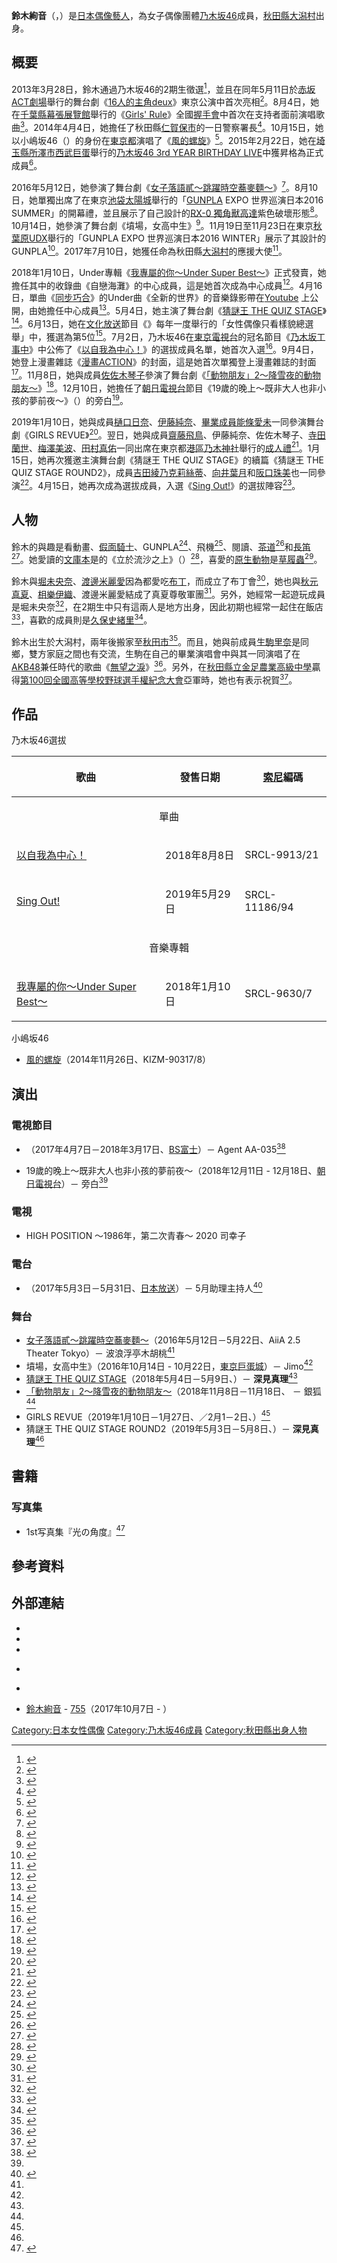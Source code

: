 {{noteTA
|1=zh-hans:假面骑士;zh-hk:幪面超人;zh-tw:假面騎士; 
|2=zh-cn:布丁; zh-tw:布丁; zh-hk:布甸;
}}
{{Infobox Sakamichi-series member
|名稱 = 鈴木絢音
|日文原名 = 鈴木 絢音
|假名 = すずき あやね
|羅馬拼音 = Suzuki Ayane
|暱稱 = Aachan（{{lang|ja|あーちゃん}}）
|圖像 = 鈴木絢音.jpeg
|圖像尺寸 = 
|圖像說明 = 
|國籍 = {{JPN}}
|出生日期 = {{Birth date and age|1999|3|5}}
|出身地點 = {{JPN}}[[秋田縣|秋田縣]][[大潟村|大潟村]]
|血型 = O型
|身高 = {{height|m=1.6}}
|出道作品 = [[生命如此美好|生命如此美好]]
|出道日期 = 2013年5月11日
|加入時期 = 乃木坂46第2期
|經紀公司 = 乃木坂46合同会社
|唱片公司 = N46Div. / [[Sony_Music_Records|Sony Music Records]]
|所屬團體 = 乃木坂46
|選拔次數 = 4次<!--至29單為止-->
|入選福神次數 = 
|官方網站 = https://www.nogizaka46.com/member/detail/suzukiayane.php 乃木坂46個人介紹頁
}}

'''鈴木絢音'''（{{jpn|j=鈴木絢音|hg=すずき あやね|rm=Suzuki Ayane|f=y}}，{{bd|1999年|3月5日|catIdx=Suzuki Ayane}}）是[[日本偶像|日本偶像藝人]]，為女子偶像團體[[乃木坂46|乃木坂46]]成員，[[秋田縣|秋田縣]][[大潟村|大潟村]]出身。

== 概要 ==
2013年3月28日，鈴木通過乃木坂46的2期生徵選<ref>{{cite web |url=http://blog.nogizaka46.com/miona.hori/2015/03/023295.php |language=ja |script-title=ja:3年目 |publisher=乃木坂46 |date=2015-03-28 |accessdate=2019-02-20 |archive-date=2021-02-03 |archive-url=https://web.archive.org/web/20210203070756/http://blog.nogizaka46.com/miona.hori/2015/03/023295.php |dead-url=yes }}</ref>，並且在同年5月11日於[[TBS赤坂ACT劇場|赤坂ACT劇場]]舉行的舞台劇《[[16人的主角|16人的主角deux]]》東京公演中首次亮相<ref>{{cite web |url=https://natalie.mu/music/news/90471 |language=ja |script-title=ja:乃木坂46 2期生、キャプテン桜井からムチャぶりの洗礼 |publisher=[[natalie_(網站)|natalie]] |date=2013-05-13 |accessdate=2019-02-20 |archive-date=2020-05-13 |archive-url=https://web.archive.org/web/20200513195021/https://natalie.mu/music/news/90471 |dead-url=no }}</ref>。8月4日，她在[[千葉縣|千葉縣]][[幕張展覽館|幕張展覽館]]舉行的《[[Girls'_Rule|Girls' Rule]]》全國[[握手會|握手會]]中首次在支持者面前演唱歌曲<ref>{{cite web |url=https://natalie.mu/music/news/96463 |language=ja |script-title=ja:乃木坂46、2期生がファン1万人を前に初パフォーマンス |publisher=natalie |date=2013-08-04 |accessdate=2019-02-20 |archive-date=2019-05-15 |archive-url=https://web.archive.org/web/20190515211454/https://natalie.mu/music/news/96463 |dead-url=no }}</ref>。2014年4月4日，她擔任了秋田縣[[仁賀保市|仁賀保市]]{{Link-ja|仁賀保警察署|にかほ警察署}}的一日警察署長<ref>{{cite web |url=http://blog.nogizaka46.com/staff/2014/04/017805.php |language=ja |script-title=ja:鈴木絢音　秋田県にかほ警察署の一日警察署長　レポート |publisher=乃木坂46 |date=2014-04-08 |accessdate=2019-02-20 |archive-date=2020-11-28 |archive-url=https://web.archive.org/web/20201128171131/http://blog.nogizaka46.com/staff/2014/04/017805.php |dead-url=no }}</ref>。10月15日，她以小嶋坂46（{{lang|ja|こじ坂46}}）的身份在[[東京都|東京都]]{{Link-ja|Zepp Blue Theater六本木|Zeppブルーシアター六本木}}演唱了《[[希望無限|風的螺旋]]》<ref>{{cite web |url=https://natalie.mu/music/news/128750 |language=ja |script-title=ja:乃木坂アンダーライブで「こじ坂46」楽曲披露 |publisher=natalie |date=2014-10-15 |accessdate=2019-07-06 |archive-date=2021-10-28 |archive-url=https://web.archive.org/web/20211028202035/https://natalie.mu/music/news/128750 |dead-url=no }}</ref>。2015年2月22日，她在[[埼玉縣|埼玉縣]][[所澤市|所澤市]][[西武巨蛋|西武巨蛋]]舉行的[[乃木坂46_3rd_YEAR_BIRTHDAY_LIVE_2015.2.22_SEIBU_DOME|乃木坂46 3rd YEAR BIRTHDAY LIVE]]中獲昇格為正式成員<ref>{{cite web |url=https://natalie.mu/music/news/139138 |language=ja |script-title=ja:乃木坂46、昇格や新舞台など続々発表！“新プロジェクト”メンバー募集も |publisher=natalie |date=2015-02-22 |accessdate=2019-07-06 |archive-date=2021-09-05 |archive-url=https://web.archive.org/web/20210905033551/https://natalie.mu/music/news/139138 |dead-url=no }}</ref>。

2016年5月12日，她參演了舞台劇《[[女子落語|女子落語貳〜跳躍時空蕎麥麵〜]]》<ref name="真打候補は能條愛未!? 乃木坂46主演「じょしらく」開幕">{{cite web |url=https://natalie.mu/music/news/186897 |language=ja |script-title=ja:真打候補は能條愛未!? 乃木坂46主演「じょしらく」開幕 |publisher=natalie |date=2016-05-12 |accessdate=2019-07-06 |archive-date=2018-11-29 |archive-url=https://web.archive.org/web/20181129162947/https://natalie.mu/music/news/186897 |dead-url=no }}</ref>。8月10日，她單獨出席了在東京[[池袋|池袋]][[太陽城_(東京)|太陽城]]舉行的「[[GUNPLA|GUNPLA]] EXPO 世界巡演日本2016 SUMMER」的開幕禮，並且展示了自己設計的[[RX-0_獨角獸高達|RX-0 獨角獸高達]]紫色破壞形態<ref>{{cite web |url=https://www.oricon.co.jp/news/2076594/full/ |language=ja |script-title=ja:乃木坂46・鈴木絢音、自身プロデュースのガンプラ披露 |publisher=[[Oricon|Oricon]] |date=2016-08-10 |accessdate=2019-07-06 |archive-date=2019-11-30 |archive-url=https://web.archive.org/web/20191130021317/https://www.oricon.co.jp/news/2076594/full/ |dead-url=no }}</ref>。10月14日，她參演了舞台劇《墳場，女高中生》<ref name="乃木坂46舞台公演、本日開幕！女子高生役で“乃木坂らしさ”捨てる">{{cite web |url=https://natalie.mu/music/news/205430 |language=ja |script-title=ja:乃木坂46舞台公演、本日開幕！女子高生役で“乃木坂らしさ”捨てる |publisher=natalie |date=2016-10-14 |accessdate=2019-07-06 |archive-date=2019-11-04 |archive-url=https://web.archive.org/web/20191104134631/https://natalie.mu/music/news/205430 |dead-url=no }}</ref>。11月19日至11月23日在東京[[秋葉原UDX|秋葉原UDX]]舉行的「GUNPLA EXPO 世界巡演日本2016 WINTER」展示了其設計的GUNPLA<ref>{{cite web |url=https://natalie.mu/music/news/208886 |language=ja |script-title=ja:乃木坂46鈴木絢音、トータス、清 竜人25夫人ら「ガンプラEXPO」に参加 |publisher=natalie |date=2016-11-10 |accessdate=2019-07-06 |archive-date=2019-08-11 |archive-url=https://web.archive.org/web/20190811092845/https://natalie.mu/music/news/208886 |dead-url=no }}</ref>。2017年7月10日，她獲任命為秋田縣[[大潟村|大潟村]]的應援大使<ref>{{cite web |url=https://mainichi.jp/articles/20170712/k00/00e/040/207000c |language=ja |script-title=ja:大潟村応援大使に乃木坂４６の鈴木絢音さん |publisher=[[每日新聞|每日新聞]] |date=2017-07-12 |accessdate=2019-07-06 |archive-date=2019-11-28 |archive-url=https://web.archive.org/web/20191128085037/https://mainichi.jp/articles/20170712/k00/00e/040/207000c |dead-url=no }}</ref>。

2018年1月10日，Under專輯《[[我專屬的你～Under_Super_Best～|我專屬的你～Under Super Best～]]》正式發賣，她擔任其中的收錄曲《自戀海灘》的中心成員，這是她首次成為中心成員<ref>{{cite web |url=https://realsound.jp/2018/01/post-146641.html |language=ja |script-title=ja:乃木坂46 寺田蘭世と樋口日奈が考える、アンダーメンバーの過去と現在 |publisher=Real Sound |date=2018-01-10 |accessdate=2019-07-06 |archive-date=2021-01-24 |archive-url=https://web.archive.org/web/20210124075516/https://realsound.jp/2018/01/post-146641.html |dead-url=no }}</ref>。4月16日，單曲《[[同步巧合|同步巧合]]》的Under曲《全新的世界》的音樂錄影帶在[[Youtube|Youtube]] 上公開，由她擔任中心成員<ref>{{cite web |url=https://natalie.mu/music/news/278350 |language=ja |script-title=ja:乃木坂46、アンダー曲「新しい世界」＆2期生曲「スカウトマン」MV公開 |publisher=natalie |date=2018-04-16 |accessdate=2019-07-06 |archive-date=2019-11-08 |archive-url=https://web.archive.org/web/20191108182212/https://natalie.mu/music/news/278350 |dead-url=no }}</ref>。5月4日，她主演了舞台劇《[[猜謎王|猜謎王 THE QUIZ STAGE]]》<ref name="脚本無視のガチ対決！西井幸人が全勝目指す「ナナマル サンバツ」開幕">{{cite web |url=https://natalie.mu/stage/news/280933 |language=ja |script-title=ja:脚本無視のガチ対決！西井幸人が全勝目指す「ナナマル サンバツ」開幕 |publisher=natalie |date=2018-05-05 |accessdate=2019-07-06 |archive-date=2021-01-27 |archive-url=https://web.archive.org/web/20210127035705/https://natalie.mu/stage/news/280933 |dead-url=no }}</ref>。6月13日，她在[[文化放送_(日本)|文化放送]]節目《{{Link-ja|RECOMMEN!|レコメン!}}》每年一度舉行的「女性偶像只看樣貌總選舉」中，獲選為第5位<ref>{{cite web |url=https://mdpr.jp/news/detail/1772813 |language=ja |script-title=ja:「女性アイドル顔だけ総選挙2018」結果発表＜1位～20位＞ |publisher=modelpress |date=2018-06-13 |accessdate=2019-07-06 |archive-date=2019-07-06 |archive-url=https://web.archive.org/web/20190706121854/https://mdpr.jp/news/detail/1772813 |dead-url=no }}</ref>。7月2日，乃木坂46在[[東京電視台|東京電視台]]的冠名節目《[[乃木坂工事中|乃木坂工事中]]》中公佈了《[[以自我為中心！|以自我為中心！]]》的選拔成員名單，她首次入選<ref>{{cite web |url=https://mdpr.jp/news/detail/1777207 |language=ja |script-title=ja:「顔だけ総選挙」で話題の乃木坂46鈴木絢音、初選抜入り「誇れることは何一つない」心境を語る |publisher=modelpress |date=2018-07-03 |accessdate=2019-07-06 |archive-date=2020-10-25 |archive-url=https://web.archive.org/web/20201025141153/https://mdpr.jp/news/detail/1777207 |dead-url=no }}</ref>。9月4日，她登上漫畫雜誌《[[漫畫ACTION|漫畫ACTION]]》的封面，這是她首次單獨登上漫畫雜誌的封面<ref>{{cite web |url=https://mantan-web.jp/article/20180903dog00m200055000c.html |language=ja |script-title=ja:乃木坂46鈴木絢音：「漫画アクション」でソロ初表紙 |publisher=[[每日新聞|每日新聞]] |date=2018-09-04 |accessdate=2019-07-06 |archive-date=2019-11-30 |archive-url=https://web.archive.org/web/20191130050616/https://mantan-web.jp/article/20180903dog00m200055000c.html |dead-url=no }}</ref>。11月8日，她與成員[[佐佐木琴子|佐佐木琴子]]參演了舞台劇《[[動物朋友|「動物朋友」2～降雪夜的動物朋友～]]》<ref name="乃木坂46鈴木絢音&佐々木琴子、アイドルの先輩・仁藤萌乃は「面白くて優しい方」">{{cite web |url=https://www.oricon.co.jp/news/2123029/full/ |language=ja |script-title=ja:乃木坂46鈴木絢音&佐々木琴子、アイドルの先輩・仁藤萌乃は「面白くて優しい方」 |publisher=Oricon |date=2018-11-08 |accessdate=2019-07-06 |archive-date=2019-11-09 |archive-url=https://web.archive.org/web/20191109033027/https://www.oricon.co.jp/news/2123029/full/ |dead-url=no }}</ref>。12月10日，她擔任了[[朝日電視台|朝日電視台]]節目《19歲的晚上～既非大人也非小孩的夢前夜～》（{{lang|ja|19の夜～大人でも子供でもない夢前夜～}}）的旁白<ref name="乃木坂46鈴木絢音、番組ナレーターに挑戦">{{cite web |url=https://www.oricon.co.jp/news/2125121/full/ |language=ja |script-title=ja:乃木坂46鈴木絢音、番組ナレーターに挑戦 |publisher=Oricon |date=2018-12-09 |accessdate=2019-07-06 |archive-date=2019-11-29 |archive-url=https://web.archive.org/web/20191129055937/https://www.oricon.co.jp/news/2125121/full/ |dead-url=no }}</ref>。

2019年1月10日，她與成員[[樋口日奈|樋口日奈]]、[[伊藤純奈|伊藤純奈]]、[[畢業_(演藝界)|畢業成員]][[能條愛未|能條愛未]]一同參演舞台劇《GIRLS REVUE》<ref name="乃木坂・伊藤純奈&鈴木絢音、成人式前に心境「思い出の残るものに」">{{cite web |url=https://www.oricon.co.jp/news/2127200/full/ |language=ja |script-title=ja:乃木坂・伊藤純奈&鈴木絢音、成人式前に心境「思い出の残るものに」 |publisher=Oricon |date=2019-01-10 |accessdate=2019-07-06 |archive-date=2021-01-21 |archive-url=https://web.archive.org/web/20210121182435/https://www.oricon.co.jp/news/2127200/full/ |dead-url=no }}</ref>。翌日，她與成員[[齋藤飛鳥|齋藤飛鳥]]、伊藤純奈、佐佐木琴子、[[寺田蘭世|寺田蘭世]]、[[梅澤美波|梅澤美波]]、[[田村真佑|田村真佑]]一同出席在東京都[[港區_(東京都)|港區]][[乃木神社_(東京都港區)|乃木神社]]舉行的[[成人禮|成人禮]]<ref>{{cite web |url=https://www.oricon.co.jp/news/2127274/full/ |language=ja |script-title=ja:乃木坂46・齋藤飛鳥ら、晴れ着姿で成人式 【全メンバーコメント掲載】 |publisher=Oricon |date=2019-01-11 |accessdate=2019-07-06 |archive-date=2019-11-28 |archive-url=https://web.archive.org/web/20191128091116/https://www.oricon.co.jp/news/2127274/full/ |dead-url=no }}</ref>。1月15日，她再次獲邀主演舞台劇《猜謎王 THE QUIZ STAGE》的續篇《猜謎王 THE QUIZ STAGE ROUND2》，成員[[吉田綾乃克莉絲蒂|吉田綾乃克莉絲蒂]]、[[向井葉月|向井葉月]]和[[阪口珠美|阪口珠美]]也一同參演<ref name="舞台「ナナマル サンバツ」に鈴木絢音ら乃木坂46メンバー4名出演">{{cite web |url=https://natalie.mu/music/news/316076 |language=ja |script-title=ja:舞台「ナナマル サンバツ」に鈴木絢音ら乃木坂46メンバー4名出演 |publisher=natalie |date=2019-01-15 |accessdate=2019-07-06 |archive-date=2019-11-29 |archive-url=https://web.archive.org/web/20191129030342/https://natalie.mu/music/news/316076 |dead-url=no }}</ref>。4月15日，她再次成為選拔成員，入選《[[Sing_Out!|Sing Out!]]》的選拔陣容<ref>{{cite web |url=https://natalie.mu/music/news/327996 |language=ja |script-title=ja:乃木坂46新シングルセンターは齋藤飛鳥、渡辺みり愛＆阪口珠美が初選抜入り |publisher=natalie |date=2019-04-15 |accessdate=2019-07-06 |archive-date=2019-04-17 |archive-url=https://web.archive.org/web/20190417082527/https://natalie.mu/music/news/327996 |dead-url=no }}</ref>。

==人物==
鈴木的與趣是看動畫、[[假面騎士|假面騎士]]、GUNPLA<ref>{{cite web |url=https://mdpr.jp/interview/detail/1744339 |language=ja |script-title=ja:＜乃木坂46インタビュー＞アンダーメンバーが語る「夢を叶える秘訣」「美容で心がけていること」【樋口日奈・鈴木絢音・寺田蘭世】 |publisher=modelpress |date=2018-02-08 |accessdate=2019-07-06 |archive-date=2021-05-06 |archive-url=https://web.archive.org/web/20210506213356/https://mdpr.jp/interview/detail/1744339 |dead-url=no }}</ref>、飛機<ref>{{cite web |url=https://mdpr.jp/news/detail/1799178 |language=ja |script-title=ja:乃木坂46鈴木絢音の視線に釘付け　多趣味な一面見せる |publisher=modelpress |date=2018-10-17 |accessdate=2019-07-06 |archive-date=2020-11-01 |archive-url=https://web.archive.org/web/20201101195145/https://mdpr.jp/news/detail/1799178 |dead-url=no }}</ref>、閱讀、[[茶道|茶道]]<ref>{{cite web |url=https://otapol.com/2019/06/post-68862.html |language=ja |script-title=ja:鈴木絢音（乃木坂46）、“陰翳礼賛”ショットに絶賛の声　高山一実に続き小説家デビューを推す声も |publisher=Otapol |date=2019-06-30 |accessdate=2019-07-06 |archive-date=2021-03-02 |archive-url=https://web.archive.org/web/20210302203609/https://otapol.com/2019/06/post-68862.html |dead-url=no }}</ref>和[[長笛|長笛]]<ref>{{cite book |language=ja |script-title=ja:FLASHスペシャル グラビアBEST 2016年新春号 |chapter=堀未央奈解説付き! 乃木坂46 2期生 2016 ブレイク予報 |publisher=[[光文社|光文社]] |date=2015-12-25 |pages=71-82 |id={{JAN|4910277260266}}}}</ref>。她愛讀的[[文庫本|文庫本]]是{{Link-ja|中島羅門|中島らも}}的《立於流沙之上》（{{lang|ja|砂をつかんで立ち上がれ}}）<ref>{{cite web |url=https://book.asahi.com/article/12238243 |language=ja |script-title=ja:ウイットにハッとさせられる　鈴木絢音さんが好きな文庫「砂をつかんで立ち上がれ」 |publisher=[[朝日新聞|朝日新聞]] |date=2019-03-28 |accessdate=2019-07-06 |archive-date=2021-02-25 |archive-url=https://web.archive.org/web/20210225195138/https://book.asahi.com/article/12238243 |dead-url=no }}</ref>，喜愛的[[原生動物|原生動物]]是[[草履蟲|草履蟲]]<ref>{{cite web |url=https://realsound.jp/tech/2018/09/post-252763.html |language=ja |script-title=ja:乃木坂46鈴木絢音、欅坂46平手友梨奈主演映画『響 -HIBIKI-』に期待「『坂道』の中から響ちゃん役が出てきて嬉しい」 |publisher=Real Sound |date=2018-09-19 |accessdate=2019-07-06 |archive-date=2020-08-07 |archive-url=https://web.archive.org/web/20200807155629/https://realsound.jp/tech/2018/09/post-252763.html |dead-url=no }}</ref>。

鈴木與[[堀未央奈|堀未央奈]]、[[渡邊米麗愛|渡邊米麗愛]]因為都愛吃[[布丁|布丁]]，而成立了布丁會<ref>{{cite web |url=https://mdpr.jp/news/detail/1745517 |language=ja |script-title=ja:乃木坂46堀未央奈、鈴木絢音ポーズを“真似っ子” 可愛すぎるツインテール姿に反響も |publisher=modelpress |date=2018-02-09 |accessdate=2019-07-06 |archive-date=2020-11-19 |archive-url=https://web.archive.org/web/20201119141731/https://mdpr.jp/news/detail/1745517 |dead-url=no }}</ref>，她也與[[秋元真夏|秋元真夏]]、[[相樂伊織|相樂伊織]]、渡邊米麗愛結成了真夏尊敬軍團<ref>{{cite web |url=https://natalie.mu/music/news/210263 |language=ja |script-title=ja:HoneyWorks映画ED主題歌は乃木坂46さゆりんご軍団+真夏さんリスペクト軍団 |publisher=natalie |date=2016-11-23 |accessdate=2019-07-06 |archive-date=2019-08-14 |archive-url=https://web.archive.org/web/20190814205037/https://natalie.mu/music/news/210263 |dead-url=no }}</ref>。另外，她經常一起遊玩成員是堀未央奈<ref>{{cite web |url=https://hominis.media/category/idol/post2488/ |language=ja |script-title=ja:乃木坂46・鈴木絢音＆佐々木琴子が語る「お互いの姿を見て笑っちゃいました(笑)」 |publisher=HOMINIS |date=2018-10-14 |accessdate=2019-07-06 |archive-date=2021-01-27 |archive-url=https://web.archive.org/web/20210127175123/https://hominis.media/category/idol/post2488/ |dead-url=no }}</ref>，在2期生中只有這兩人是地方出身，因此初期也經常一起住在飯店<ref>{{cite web |url=https://realsound.jp/tech/2018/07/post-216130.html |language=ja |script-title=ja:乃木坂46鈴木絢音、5年越し初選抜入りの喜び＆同期・堀未央奈とのエピソード明かす「ずっと『待っててね』って言ってた」 |publisher=Real Sound |date=2018-07-05 |accessdate=2019-07-06 |archive-date=2021-04-08 |archive-url=https://web.archive.org/web/20210408105014/https://realsound.jp/tech/2018/07/post-216130.html |dead-url=no }}</ref>，喜歡的成員則是[[久保史緒里|久保史緒里]]<ref>{{cite web |url=https://realsound.jp/tech/2019/06/post-380389.html |language=ja |script-title=ja:乃木坂46鈴木絢音、大好きな久保史緒里にデートに誘われ苦悩「2人でどこに出かければいいものかと……」 |publisher=Real Sound |date=2019-06-25 |accessdate=2019-07-06 |archive-date=2019-06-26 |archive-url=https://web.archive.org/web/20190626032254/https://realsound.jp/tech/2019/06/post-380389.html |dead-url=no }}</ref>。

鈴木出生於大潟村，兩年後搬家至[[秋田市|秋田市]]<ref>{{cite web |url=https://www.ogata.or.jp/blog/?p=17336 |language=ja |script-title=ja:乃木坂46の鈴木絢音さんが、大潟村応援大使に！ |publisher=大潟村 |date=2017-07-24 |accessdate=2019-07-06 |archive-date=2019-11-28 |archive-url=https://web.archive.org/web/20191128131948/https://www.ogata.or.jp/blog/?p=17336 |dead-url=no }}</ref>。而且，她與前成員[[生駒里奈|生駒里奈]]是同鄉，雙方家庭之間也有交流，生駒在自己的畢業演唱會中與其一同演唱了在[[AKB48|AKB48]]兼任時代的歌曲《[[Team_B_3rd_Stage「睡衣兜風」|無望之淚]]》<ref>{{cite web |url=https://entamenext.com/articles/detail/1954/2/1/1 |language=ja |script-title=ja:乃木坂46 鈴木絢音「スキルと物語を背負ったアイドルの強さ」 |publisher=ENTAME |date=2019-02-07 |accessdate=2019-07-06 |archive-date=2019-11-22 |archive-url=https://web.archive.org/web/20191122101043/https://entamenext.com/articles/detail/1954/2/1/1 |dead-url=no }}</ref>。另外，在[[秋田縣立金足農業高級中學|秋田縣立金足農業高級中學]]贏得[[第100回全國高等學校野球選手權紀念大會|第100回全國高等學校野球選手權紀念大會]]亞軍時，她也有表示祝賀<ref>{{cite web |url=https://www.nikkansports.com/entertainment/news/201808210000601.html |language=ja |script-title=ja:乃木坂46鈴木絢音、金足農「魔曲」に地域ギャップ |publisher=[[日刊體育|日刊體育]] |date=2018-08-22 |accessdate=2019-07-06 |archive-date=2019-11-28 |archive-url=https://web.archive.org/web/20191128085037/https://www.nikkansports.com/entertainment/news/201808210000601.html |dead-url=no }}</ref>。

== 作品 ==
;乃木坂46選拔
{| class="wikitable"
|-
! 歌曲 !! 發售日期 !! [[索尼|索尼]]編碼
|-
|colspan="4"|<center>單曲</center>
|-
| [[以自我為中心！|以自我為中心！]] || 2018年8月8日 || SRCL-9913/21
|-
| [[Sing_Out!|Sing Out!]] || 2019年5月29日 || SRCL-11186/94
|-
|colspan="4"|<center>音樂專輯</center>
|-
| [[我專屬的你～Under_Super_Best～|我專屬的你～Under Super Best～]] || 2018年1月10日 || SRCL-9630/7
|}

;小嶋坂46
* [[希望無限|風的螺旋]]（2014年11月26日、KIZM-90317/8）

== 演出 ==
{{Hatnote|僅列出個人參演，以乃木坂46成員共同名義之相關演出請詳見 「[[乃木坂46#媒體演出|乃木坂46 演出]]」}}
=== 電視節目 ===
* {{Link-ja|JAPA-CON TV|ジャパコンTV|JAPA-CON presents agent HaZAP}}（2017年4月7日－2018年3月17日、[[BS富士|BS富士]]）－ Agent AA-035<ref>{{cite web |url=http://www.nogizaka46.com/news/2017/03/bs-presents-hazap.php |language=ja |script-title=ja:佐々木琴子と鈴木絢音が新番組BSフジ「ジャパコン Presents 『エージェントHaZAP』」レギュラー出演決定！ |publisher=乃木坂46 |date=2017-03-28 |accessdate=2019-07-06 |archive-date=2019-04-12 |archive-url=https://web.archive.org/web/20190412065442/http://www.nogizaka46.com/news/2017/03/bs-presents-hazap.php |dead-url=no }}</ref>
* 19歲的晚上～既非大人也非小孩的夢前夜～（2018年12月11日 - 12月18日、[[朝日電視台|朝日電視台]]）－ 旁白<ref name="乃木坂46鈴木絢音、番組ナレーターに挑戦"/>

=== 電視 ===
* HIGH POSITION ～1986年，第二次青春～ 2020 司幸子

=== 電台 ===
* {{Link-ja|MCPLUS|ミュ〜コミ+プラス}}（2017年5月3日－5月31日、[[日本放送|日本放送]]）－ 5月助理主持人<ref>{{cite web |url=http://www.nogizaka46.com/news/2017/04/20175.php |language=ja |script-title=ja:鈴木絢音がニッポン放送「ミュ～コミ＋プラス」2017年5月のマンスリーアシスタントに決定！ |publisher=乃木坂46 |date=2017-04-28 |accessdate=2019-07-06 |archive-date=2021-01-22 |archive-url=https://web.archive.org/web/20210122024831/http://www.nogizaka46.com/news/2017/04/20175.php |dead-url=no }}</ref>

=== 舞台 ===
* [[女子落語|女子落語貳〜跳躍時空蕎麥麵〜]]（2016年5月12日－5月22日、AiiA 2.5 Theater Tokyo）－ 波浪浮亭木胡桃<ref name="真打候補は能條愛未!? 乃木坂46主演「じょしらく」開幕"/>
* 墳場，女高中生》（2016年10月14日 - 10月22日，[[東京巨蛋城|東京巨蛋城]]{{Link-ja|THEATRE G-ROSSO|シアターGロッソ}}）－ Jimo<ref name="乃木坂46舞台公演、本日開幕！女子高生役で“乃木坂らしさ”捨てる"/>
* [[猜謎王|猜謎王 THE QUIZ STAGE]]（2018年5月4日－5月9日、{{Link-ja|SPACE ZERO|スペース・ゼロ}}）－ '''深見真理'''<ref name="脚本無視のガチ対決！西井幸人が全勝目指す「ナナマル サンバツ」開幕"/>
* [[動物朋友|「動物朋友」2～降雪夜的動物朋友～]]（2018年11月8日－11月18日、{{Link-ja|品川王子飯店|品川プリンスホテル|Club eX}} － 銀狐<ref name="乃木坂46鈴木絢音&佐々木琴子、アイドルの先輩・仁藤萌乃は「面白くて優しい方」"/>
* GIRLS REVUE（2019年1月10日－1月27日、{{Link-ja|Alternative Theatre|オルタナティブシアター}}／2月1－2日、{{Link-ja|BREEZÉ TOWER|ブリーゼタワー|Sankei hall breeze}}）<ref name="乃木坂・伊藤純奈&鈴木絢音、成人式前に心境「思い出の残るものに」"/>
* 猜謎王 THE QUIZ STAGE ROUND2（2019年5月3日－5月8日、{{Link-ja|三越劇場|三越劇場}}）－ '''深見真理'''<ref name="舞台「ナナマル サンバツ」に鈴木絢音ら乃木坂46メンバー4名出演"/>

== 書籍 ==
=== 写真集 ===
* 1st写真集『光の角度』<ref>{{Cite book|和書|author=鈴木絢音|editor=|title=|date=2020-09-16|year=2020|publisher=幻冬舎|isbn=978-4-344-03629-1|page=1-144}}</ref>
<!--
=== 雑誌 ===
* [[ラブベリー|LOVE berry]]（徳間書店）
** vol.6（2017年3月15日） - モデル<ref>{{Cite web|url=https://tokyopopline.com/archives/78876|title=モー娘。牧野真莉愛「LOVE berry」専属モデルに決定 乃木坂46齋藤飛鳥＆鈴木絢音も初登場|work=TOKYO POP LINE|publisher=添野企画|date=2017-03-01|accessdate=2017-05-27}}</ref>。
-->

== 參考資料 ==
{{reflist|2}}

== 外部連結 ==
* {{Official website| https://www.nogizaka46.com/member/detail/suzukiayane.php |乃木坂46 鈴木絢音 個人簡介 }}{{ja}}
* {{Official website|https://blog.nogizaka46.com/kenkyusei/ |乃木坂46 研究生 官方部落格 }}{{ja}}
* {{Official website|https://blog.nogizaka46.com/ayane.suzuki/smph/ | 鈴木絢音 官方部落格 }}{{ja}}
* {{Twitter|ayane_gentosha|鈴木絢音1st写真集 光の角度【公式】}} {{ja}}
* {{instagram|ayane.suzuki_official}} {{ja}}
* [https://7gogo.jp/users/1rq_oS7u1u5W 鈴木絢音] {{Wayback|url=https://7gogo.jp/users/1rq_oS7u1u5W |date=20210118013319 }} - [[755_(應用程式)|755]]（2017年10月7日 - ）{{ja}}

{{乃木坂46}}

{{DEFAULTSORT:Suzuki Ayane}}
[[Category:日本女性偶像|Category:日本女性偶像]]
[[Category:乃木坂46成員|Category:乃木坂46成員]]
[[Category:秋田縣出身人物|Category:秋田縣出身人物]]